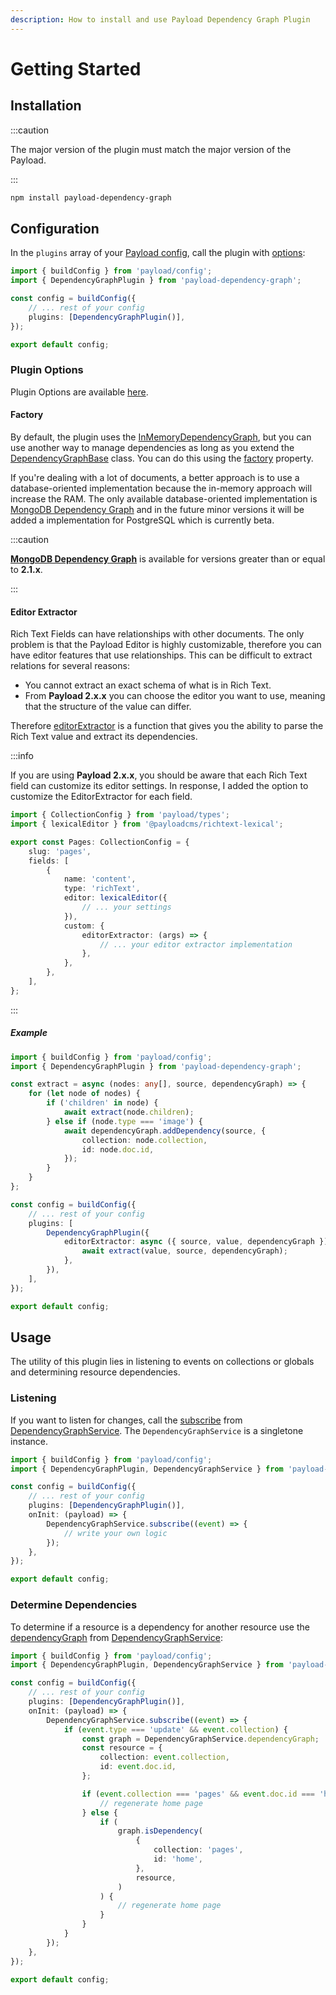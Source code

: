 ```yaml
---
description: How to install and use Payload Dependency Graph Plugin
---
```


# Getting Started

## Installation

:::caution

The major version of the plugin must match the major version of the Payload.

:::

```bash npm2yarn
npm install payload-dependency-graph
```

## Configuration

In the `plugins` array of your [Payload config](https://payloadcms.com/docs/configuration/overview), call the plugin with [options](#plugin-options):

```ts title="src/payload.config.ts"
import { buildConfig } from 'payload/config';
import { DependencyGraphPlugin } from 'payload-dependency-graph';

const config = buildConfig({
	// ... rest of your config
	plugins: [DependencyGraphPlugin()],
});

export default config;
```

### Plugin Options

Plugin Options are available [here](/api/interfaces/DependencyGraphPluginConfig).

#### Factory

By default, the plugin uses the [InMemoryDependencyGraph](/api/classes/InMemoryDependencyGraph), but you can use another way to manage dependencies as long as you extend the [DependencyGraphBase](/api/classes/DependencyGraphBase) class. You can do this using the [factory](/api/interfaces/DependencyGraphPluginConfig#factory) property.

If you're dealing with a lot of documents, a better approach is to use a database-oriented implementation because the in-memory approach will increase the RAM. The only available database-oriented implementation is [MongoDB Dependency Graph](/api/classes/MongoDBDependencyGraph) and in the future minor versions it will be added a implementation for PostgreSQL which is currently beta.

:::caution

[**MongoDB Dependency Graph**](/api/classes/MongoDBDependencyGraph) is available for versions greater than or equal to **2.1.x**.

:::

#### Editor Extractor

Rich Text Fields can have relationships with other documents. The only problem is that the Payload Editor is highly customizable, therefore you can have editor features that use relationships. This can be difficult to extract relations for several reasons:

-   You cannot extract an exact schema of what is in Rich Text.
-   From **Payload 2.x.x** you can choose the editor you want to use, meaning that the structure of the value can differ.

Therefore [editorExtractor](/api/interfaces/DependencyGraphPluginConfig#editorextractor) is a function that gives you the ability to parse the Rich Text value and extract its dependencies.

:::info

If you are using **Payload 2.x.x**, you should be aware that each Rich Text field can customize its editor settings. In response, I added the option to customize the EditorExtractor for each field.

```ts
import { CollectionConfig } from 'payload/types';
import { lexicalEditor } from '@payloadcms/richtext-lexical';

export const Pages: CollectionConfig = {
	slug: 'pages',
	fields: [
		{
			name: 'content',
			type: 'richText',
			editor: lexicalEditor({
				// ... your settings
			}),
			custom: {
				editorExtractor: (args) => {
					// ... your editor extractor implementation
				},
			},
		},
	],
};
```

:::

##### Example

```ts
import { buildConfig } from 'payload/config';
import { DependencyGraphPlugin } from 'payload-dependency-graph';

const extract = async (nodes: any[], source, dependencyGraph) => {
	for (let node of nodes) {
		if ('children' in node) {
			await extract(node.children);
		} else if (node.type === 'image') {
			await dependencyGraph.addDependency(source, {
				collection: node.collection,
				id: node.doc.id,
			});
		}
	}
};

const config = buildConfig({
	// ... rest of your config
	plugins: [
		DependencyGraphPlugin({
			editorExtractor: async ({ source, value, dependencyGraph }) => {
				await extract(value, source, dependencyGraph);
			},
		}),
	],
});

export default config;
```

## Usage

The utility of this plugin lies in listening to events on collections or globals and determining resource dependencies.

### Listening

If you want to listen for changes, call the [subscribe](/api/classes/DependencyGraphServiceImpl#subscribe) from [DependencyGraphService](/api/overview#dependencygraphservice). The `DependencyGraphService` is a singletone instance.

```ts
import { buildConfig } from 'payload/config';
import { DependencyGraphPlugin, DependencyGraphService } from 'payload-dependency-graph';

const config = buildConfig({
	// ... rest of your config
	plugins: [DependencyGraphPlugin()],
	onInit: (payload) => {
		DependencyGraphService.subscribe((event) => {
			// write your own logic
		});
	},
});

export default config;
```

### Determine Dependencies

To determine if a resource is a dependency for another resource use the [dependencyGraph](/api/classes/DependencyGraphServiceImpl#dependencyGraph) from [DependencyGraphService](/api/overview#dependencygraphservice):

```ts
import { buildConfig } from 'payload/config';
import { DependencyGraphPlugin, DependencyGraphService } from 'payload-dependency-graph';

const config = buildConfig({
	// ... rest of your config
	plugins: [DependencyGraphPlugin()],
	onInit: (payload) => {
		DependencyGraphService.subscribe((event) => {
			if (event.type === 'update' && event.collection) {
				const graph = DependencyGraphService.dependencyGraph;
				const resource = {
					collection: event.collection,
					id: event.doc.id,
				};

				if (event.collection === 'pages' && event.doc.id === 'home') {
					// regenerate home page
				} else {
					if (
						graph.isDependency(
							{
								collection: 'pages',
								id: 'home',
							},
							resource,
						)
					) {
						// regenerate home page
					}
				}
			}
		});
	},
});

export default config;
```
